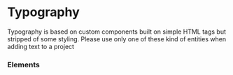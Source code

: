
<Meta title="Design System | Typography" />

# Typography 

Typography is based on custom components built on simple HTML tags but stripped of some styling. Please use only one of these kind of entities when adding text to a project

### Elements 

<TypographyTable />
